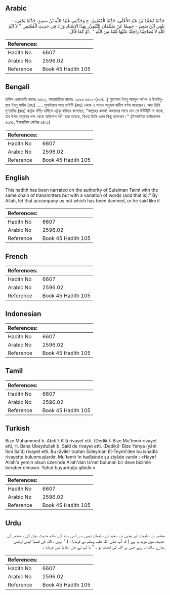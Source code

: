 ## Arabic


<div dir="rtl" lang="ar" style={{fontSize:'larger',backgroundColor:'#f8f9fa',padding:20}}>
حَدَّثَنَا مُحَمَّدُ بْنُ عَبْدِ الأَعْلَى، حَدَّثَنَا الْمُعْتَمِرُ، ح وَحَدَّثَنِي عُبَيْدُ اللَّهِ بْنُ سَعِيدٍ، حَدَّثَنَا يَحْيَى، - يَعْنِي ابْنَ سَعِيدٍ - جَمِيعًا عَنْ سُلَيْمَانَ التَّيْمِيِّ، بِهَذَا الإِسْنَادِ وَزَادَ فِي حَدِيثِ الْمُعْتَمِرِ ‏ "‏ لاَ ايْمُ اللَّهِ لاَ تُصَاحِبُنَا رَاحِلَةٌ عَلَيْهَا لَعْنَةٌ مِنَ اللَّهِ ‏"‏ ‏.‏ أَوْ كَمَا قَالَ ‏.‏
</div>
<div style={{backgroundColor:'#f8f9fa',padding:20, marginBottom: 10}}><table> <thead> <tr> <th>References:</th> <th></th> </tr> </thead> <tbody><tr><td>Hadith No</td><td>6607</td></tr><tr><td>Arabic No</td><td>2596.02</td></tr><tr><td>Reference</td><td>Book 45 Hadith 105</td></tr></tbody></table></div>

## Bengali


<div dir="ltr" lang="bn" style={{fontSize:'larger',backgroundColor:'#f8f9fa',padding:20}}>
হাদিস একাডেমি নাম্বারঃ ৬৫০১, আন্তর্জাতিক নাম্বারঃ ২৫৯৬ ৬৫০১-(৮৩/...) মুহাম্মাদ ইবনু আবদুল আ’লা ও উবাইদুল্লাহ ইবনু সাঈদ (রহঃ) ..... সুলাইমান আত তাইমী (রহঃ) থেকে এ সনদে অনুরূপ হাদীস বর্ণনা করেছেন। আর তিনি মু’তামির (রহঃ) কর্তৃক বর্ণিত হাদীসে এটুকু বাড়িয়ে বলেছেন, “আল্লাহর কসম! আমাদের সাথে যেন সে উটিনীটি না থাকে, যার উপর আল্লাহর পক্ষ থেকে অভিশাপ বর্ষণ করা হয়েছে, কিংবা তিনি এরূপ কিছু বলেছেন।" (ইসলামিক ফাউন্ডেশন ৬৩৭১, ইসলামিক সেন্টার ৬৪২১)
</div>
<div style={{backgroundColor:'#f8f9fa',padding:20, marginBottom: 10}}><table> <thead> <tr> <th>References:</th> <th></th> </tr> </thead> <tbody><tr><td>Hadith No</td><td>6607</td></tr><tr><td>Arabic No</td><td>2596.02</td></tr><tr><td>Reference</td><td>Book 45 Hadith 105</td></tr></tbody></table></div>

## English


<div dir="ltr" lang="en" style={{fontSize:'larger',backgroundColor:'#f8f9fa',padding:20}}>
This hadith has been narrated on the authority of Sulaiman Taimi with the same chain of transmitters but with a variation of words (and that is):" By Allah, let that accompany us not which has been damned, or he said like it
</div>
<div style={{backgroundColor:'#f8f9fa',padding:20, marginBottom: 10}}><table> <thead> <tr> <th>References:</th> <th></th> </tr> </thead> <tbody><tr><td>Hadith No</td><td>6607</td></tr><tr><td>Arabic No</td><td>2596.02</td></tr><tr><td>Reference</td><td>Book 45 Hadith 105</td></tr></tbody></table></div>

## French


<div dir="ltr" lang="fr" style={{fontSize:'larger',backgroundColor:'#f8f9fa',padding:20}}>

</div>
<div style={{backgroundColor:'#f8f9fa',padding:20, marginBottom: 10}}><table> <thead> <tr> <th>References:</th> <th></th> </tr> </thead> <tbody><tr><td>Hadith No</td><td>6607</td></tr><tr><td>Arabic No</td><td>2596.02</td></tr><tr><td>Reference</td><td>Book 45 Hadith 105</td></tr></tbody></table></div>

## Indonesian


<div dir="ltr" lang="id" style={{fontSize:'larger',backgroundColor:'#f8f9fa',padding:20}}>

</div>
<div style={{backgroundColor:'#f8f9fa',padding:20, marginBottom: 10}}><table> <thead> <tr> <th>References:</th> <th></th> </tr> </thead> <tbody><tr><td>Hadith No</td><td>6607</td></tr><tr><td>Arabic No</td><td>2596.02</td></tr><tr><td>Reference</td><td>Book 45 Hadith 105</td></tr></tbody></table></div>

## Tamil


<div dir="ltr" lang="ta" style={{fontSize:'larger',backgroundColor:'#f8f9fa',padding:20}}>

</div>
<div style={{backgroundColor:'#f8f9fa',padding:20, marginBottom: 10}}><table> <thead> <tr> <th>References:</th> <th></th> </tr> </thead> <tbody><tr><td>Hadith No</td><td>6607</td></tr><tr><td>Arabic No</td><td>2596.02</td></tr><tr><td>Reference</td><td>Book 45 Hadith 105</td></tr></tbody></table></div>

## Turkish


<div dir="ltr" lang="tr" style={{fontSize:'larger',backgroundColor:'#f8f9fa',padding:20}}>
Bize Muhammed b. Abdi'l-A'lâ rivayet etti. (Dediki): Bize Mu'temir rivayet etti, H. Bana Ubeydullah b. Saîd de rivayet etti. (Dediki): Bize Yahya (yâni İbni Saîd) rivayet etti. Bu râviler toptan Süleyman Et-Teymî'den bu isnadla rivayette bulunmuşlardır. Mu'temir'in hadîsinde şu ziyâde vardır : «Hayır! Allah'a yemin olsun üzerinde Allah'dan la'net bulunan bir deve bizimle beraber olmasın. Yahut buyurduğu gibidir.»
</div>
<div style={{backgroundColor:'#f8f9fa',padding:20, marginBottom: 10}}><table> <thead> <tr> <th>References:</th> <th></th> </tr> </thead> <tbody><tr><td>Hadith No</td><td>6607</td></tr><tr><td>Arabic No</td><td>2596.02</td></tr><tr><td>Reference</td><td>Book 45 Hadith 105</td></tr></tbody></table></div>

## Urdu


<div dir="rtl" lang="ur" style={{fontSize:'larger',backgroundColor:'#f8f9fa',padding:20}}>
معتمر بن سلیمان اور یحییٰ بن سعید نے سلیمان تیمی سے اسی سند کے ساتھ حدیث بیان کی ، معتمر کی حدیث میں مزید یہ ہے ( کہ آپ صلی اللہ علیہ وسلم نے فرمایا : ) " نہیں ، اللہ کی قسم! ایسی اونٹنی ہمارے ساتھ نہ رہے جس پر اللہ کی لعنت ہو ۔ " یا آپ نے جن الفاظ میں فرمایا ۔
</div>
<div style={{backgroundColor:'#f8f9fa',padding:20, marginBottom: 10}}><table> <thead> <tr> <th>References:</th> <th></th> </tr> </thead> <tbody><tr><td>Hadith No</td><td>6607</td></tr><tr><td>Arabic No</td><td>2596.02</td></tr><tr><td>Reference</td><td>Book 45 Hadith 105</td></tr></tbody></table></div>